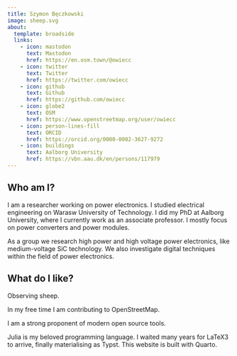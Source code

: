 ```yaml
---
title: Szymon Bęczkowski
image: sheep.svg
about:
  template: broadside
  links:
    - icon: mastodon
      text: Mastodon
      href: https://en.osm.town/@owiecc
    - icon: twitter
      text: Twitter
      href: https://twitter.com/owiecc
    - icon: github
      text: Github
      href: https://github.com/owiecc
    - icon: globe2
      text: OSM
      href: https://www.openstreetmap.org/user/owiecc
    - icon: person-lines-fill
      text: ORCID
      href: https://orcid.org/0000-0002-3627-9272
    - icon: buildings
      text: Aalborg University
      href: https://vbn.aau.dk/en/persons/117979
---
```

## Who am I?

I am a researcher working on power electronics. I studied electrical engineering on Warasw University of Technology. I did my PhD at Aalborg University, where I currently work as an associate professor. I mostly focus on power converters and power modules. 

As a group we research high power and high voltage power electronics, like medium-voltage SiC technology. We also investigate digital techniques within the field of power electronics. 

## What do I like?

Observing sheep. 

In my free time I am contributing to OpenStreetMap. 

I am a strong proponent of modern open source tools. 

Julia is my beloved programming language. I waited many years for LaTeX3 to arrive, finally materialising as Typst. This website is built with Quarto. 